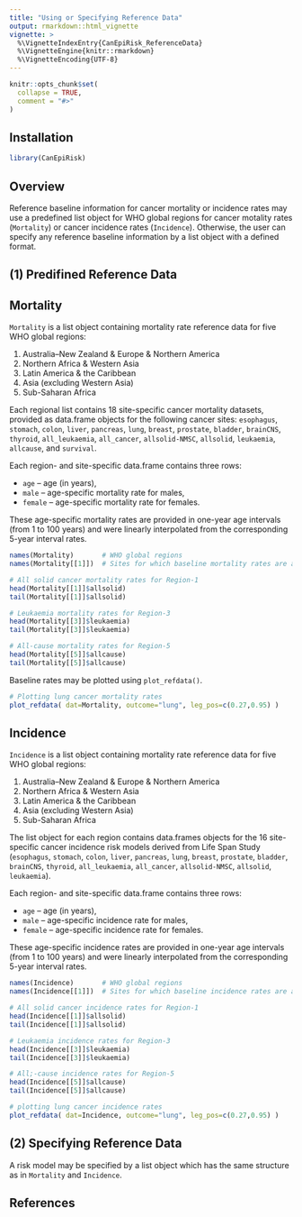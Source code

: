 ```yaml
---
title: "Using or Specifying Reference Data"
output: rmarkdown::html_vignette
vignette: >
  %\VignetteIndexEntry{CanEpiRisk_ReferenceData}
  %\VignetteEngine{knitr::rmarkdown}
  %\VignetteEncoding{UTF-8}
---
```


```r
knitr::opts_chunk$set(
  collapse = TRUE,
  comment = "#>"
)
```

## Installation
```r
library(CanEpiRisk)
```

## Overview

Reference baseline information for cancer mortality or incidence rates may use a predefined list object for WHO global regions for cancer motality rates (`Mortality`) or cancer incidence rates (`Incidence`). Otherwise, the user can specify any reference baseline information by a list object with a defined format. 


## (1) Predifined Reference Data

## Mortality

`Mortality` is a list object containing mortality rate reference data for five WHO global regions:

1. Australia–New Zealand & Europe & Northern America
2. Northern Africa & Western Asia
3. Latin America & the Caribbean
4. Asia (excluding Western Asia)
5. Sub-Saharan Africa

Each regional list contains 18 site-specific cancer mortality datasets, provided as data.frame objects for the following cancer sites:
`esophagus`, `stomach`, `colon`, `liver`, `pancreas`, `lung`, `breast`, `prostate`, `bladder`, `brainCNS`, `thyroid`, `all_leukaemia`, `all_cancer`, `allsolid-NMSC`, `allsolid`, `leukaemia`, `allcause`, and `survival`.

Each region- and site-specific data.frame contains three rows:

* `age` – age (in years),
* `male` – age-specific mortality rate for males,
* `female` – age-specific mortality rate for females.

These age-specific mortality rates are provided in one-year age intervals (from 1 to 100 years) and were linearly interpolated from the corresponding 5-year interval rates.


```r
names(Mortality)       # WHO global regions
names(Mortality[[1]])  # Sites for which baseline mortality rates are available

# All solid cancer mortality rates for Region-1
head(Mortality[[1]]$allsolid)
tail(Mortality[[1]]$allsolid)

# Leukaemia mortality rates for Region-3
head(Mortality[[3]]$leukaemia)
tail(Mortality[[3]]$leukaemia)

# All-cause mortality rates for Region-5
head(Mortality[[5]]$allcause)
tail(Mortality[[5]]$allcause)
```

Baseline rates may be plotted using `plot_refdata()`.

```r
# Plotting lung cancer mortality rates
plot_refdata( dat=Mortality, outcome="lung", leg_pos=c(0.27,0.95) )
```


## Incidence

`Incidence` is a list object containing mortality rate reference data for five WHO global regions:

1. Australia–New Zealand & Europe & Northern America
2. Northern Africa & Western Asia
3. Latin America & the Caribbean
4. Asia (excluding Western Asia)
5. Sub-Saharan Africa

The list object for each region contains data.frames objects for the 16 site-specific cancer incidence risk models derived from Life Span Study (`esophagus`, `stomach`, `colon`, `liver`, `pancreas`, `lung`, `breast`, `prostate`, `bladder`, `brainCNS`, `thyroid`, `all_leukaemia`, `all_cancer`, `allsolid-NMSC`, `allsolid`, `leukaemia`).

Each region- and site-specific data.frame contains three rows:

* `age` – age (in years),
* `male` – age-specific incidence rate for males,
* `female` – age-specific incidence rate for females.

These age-specific incidence rates are provided in one-year age intervals (from 1 to 100 years) and were linearly interpolated from the corresponding 5-year interval rates.

```r
names(Incidence)       # WHO global regions
names(Incidence[[1]])  # Sites for which baseline incidence rates are available

# All solid cancer incidence rates for Region-1
head(Incidence[[1]]$allsolid)
tail(Incidence[[1]]$allsolid)

# Leukaemia incidence rates for Region-3
head(Incidence[[3]]$leukaemia)
tail(Incidence[[3]]$leukaemia)

# All;-cause incidence rates for Region-5
head(Incidence[[5]]$allcause)
tail(Incidence[[5]]$allcause)

# plotting lung cancer incidence rates
plot_refdata( dat=Incidence, outcome="lung", leg_pos=c(0.27,0.95) )

```


## (2) Specifying Reference Data

A risk model may be specified by a list object which has the same structure as in `Mortality` and `Incidence`. 




## References



